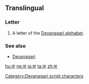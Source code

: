 ==Translingual==

===Letter===
{{mul-letter}}

# A letter of the [[Devanagari alphabet]].

===See also===
* [[w:Devanagari|Devanagari]]

[[Category:Devanagari script characters]]

[[hu:अः]]
[[ne:अः]]
[[ja:अः]]
[[ta:अः]]
[[zh:अः]]